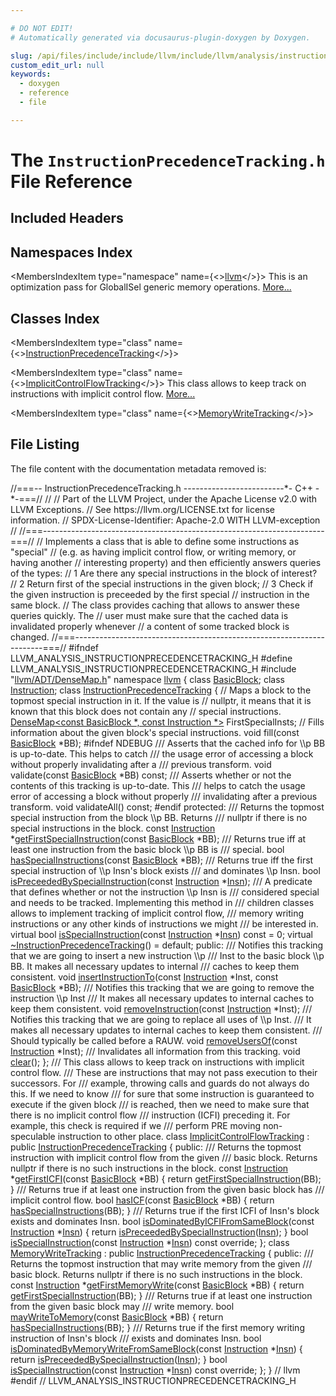 ```yaml
---

# DO NOT EDIT!
# Automatically generated via docusaurus-plugin-doxygen by Doxygen.

slug: /api/files/include/include/llvm/include/llvm/analysis/instructionprecedencetracking-h
custom_edit_url: null
keywords:
  - doxygen
  - reference
  - file

---
```





# The `InstructionPrecedenceTracking.h` File Reference

<DoxygenPage pluginConfig={pluginConfig}>



## Included Headers

<IncludesList>
<IncludesListItem
  filePath="llvm/ADT/DenseMap.h"
  permalink="/docs/api/files/include/include/llvm/include/llvm/adt/densemap-h"
  isLocal="true" />
</IncludesList>

## Namespaces Index

<MembersIndex>

<MembersIndexItem
  type="namespace"
  name={<><a href="/docs/api/namespaces/llvm">llvm</a></>}>
This is an optimization pass for GlobalISel generic memory operations. <a href="/docs/api/namespaces/llvm/#details">More...</a>
</MembersIndexItem>

</MembersIndex>

## Classes Index

<MembersIndex>

<MembersIndexItem
  type="class"
  name={<><a href="/docs/api/classes/llvm/instructionprecedencetracking">InstructionPrecedenceTracking</a></>}>
</MembersIndexItem>

<MembersIndexItem
  type="class"
  name={<><a href="/docs/api/classes/llvm/implicitcontrolflowtracking">ImplicitControlFlowTracking</a></>}>
This class allows to keep track on instructions with implicit control flow. <a href="/docs/api/classes/llvm/implicitcontrolflowtracking/#details">More...</a>
</MembersIndexItem>

<MembersIndexItem
  type="class"
  name={<><a href="/docs/api/classes/llvm/memorywritetracking">MemoryWriteTracking</a></>}>
</MembersIndexItem>

</MembersIndex>


## File Listing

The file content with the documentation metadata removed is:

<ProgramListing>

<Link id="l00001" /><CodeLine lineNumber="1"><Highlight kind="comment">//===-- InstructionPrecedenceTracking.h -------------------------&#42;- C++ -&#42;-===//</Highlight><Highlight kind="normal"></Highlight></CodeLine>
<Link id="l00002" /><CodeLine lineNumber="2"><Highlight kind="normal"></Highlight><Highlight kind="comment">//</Highlight><Highlight kind="normal"></Highlight></CodeLine>
<Link id="l00003" /><CodeLine lineNumber="3"><Highlight kind="normal"></Highlight><Highlight kind="comment">// Part of the LLVM Project, under the Apache License v2.0 with LLVM Exceptions.</Highlight><Highlight kind="normal"></Highlight></CodeLine>
<Link id="l00004" /><CodeLine lineNumber="4"><Highlight kind="normal"></Highlight><Highlight kind="comment">// See https://llvm.org/LICENSE.txt for license information.</Highlight><Highlight kind="normal"></Highlight></CodeLine>
<Link id="l00005" /><CodeLine lineNumber="5"><Highlight kind="normal"></Highlight><Highlight kind="comment">// SPDX-License-Identifier: Apache-2.0 WITH LLVM-exception</Highlight><Highlight kind="normal"></Highlight></CodeLine>
<Link id="l00006" /><CodeLine lineNumber="6"><Highlight kind="normal"></Highlight><Highlight kind="comment">//</Highlight><Highlight kind="normal"></Highlight></CodeLine>
<Link id="l00007" /><CodeLine lineNumber="7"><Highlight kind="normal"></Highlight><Highlight kind="comment">//===----------------------------------------------------------------------===//</Highlight><Highlight kind="normal"></Highlight></CodeLine>
<Link id="l00008" /><CodeLine lineNumber="8"><Highlight kind="normal"></Highlight><Highlight kind="comment">// Implements a class that is able to define some instructions as &quot;special&quot;</Highlight><Highlight kind="normal"></Highlight></CodeLine>
<Link id="l00009" /><CodeLine lineNumber="9"><Highlight kind="normal"></Highlight><Highlight kind="comment">// (e.g. as having implicit control flow, or writing memory, or having another</Highlight><Highlight kind="normal"></Highlight></CodeLine>
<Link id="l00010" /><CodeLine lineNumber="10"><Highlight kind="normal"></Highlight><Highlight kind="comment">// interesting property) and then efficiently answers queries of the types:</Highlight><Highlight kind="normal"></Highlight></CodeLine>
<Link id="l00011" /><CodeLine lineNumber="11"><Highlight kind="normal"></Highlight><Highlight kind="comment">// 1 Are there any special instructions in the block of interest?</Highlight><Highlight kind="normal"></Highlight></CodeLine>
<Link id="l00012" /><CodeLine lineNumber="12"><Highlight kind="normal"></Highlight><Highlight kind="comment">// 2 Return first of the special instructions in the given block;</Highlight><Highlight kind="normal"></Highlight></CodeLine>
<Link id="l00013" /><CodeLine lineNumber="13"><Highlight kind="normal"></Highlight><Highlight kind="comment">// 3 Check if the given instruction is preceeded by the first special</Highlight><Highlight kind="normal"></Highlight></CodeLine>
<Link id="l00014" /><CodeLine lineNumber="14"><Highlight kind="normal"></Highlight><Highlight kind="comment">//    instruction in the same block.</Highlight><Highlight kind="normal"></Highlight></CodeLine>
<Link id="l00015" /><CodeLine lineNumber="15"><Highlight kind="normal"></Highlight><Highlight kind="comment">// The class provides caching that allows to answer these queries quickly. The</Highlight><Highlight kind="normal"></Highlight></CodeLine>
<Link id="l00016" /><CodeLine lineNumber="16"><Highlight kind="normal"></Highlight><Highlight kind="comment">// user must make sure that the cached data is invalidated properly whenever</Highlight><Highlight kind="normal"></Highlight></CodeLine>
<Link id="l00017" /><CodeLine lineNumber="17"><Highlight kind="normal"></Highlight><Highlight kind="comment">// a content of some tracked block is changed.</Highlight><Highlight kind="normal"></Highlight></CodeLine>
<Link id="l00018" /><CodeLine lineNumber="18"><Highlight kind="normal"></Highlight><Highlight kind="comment">//===----------------------------------------------------------------------===//</Highlight><Highlight kind="normal"></Highlight></CodeLine>
<Link id="l00019" /><CodeLine lineNumber="19"><Highlight kind="normal"></Highlight></CodeLine>
<Link id="l00020" /><CodeLine lineNumber="20"><Highlight kind="normal"></Highlight><Highlight kind="preprocessor">#ifndef LLVM&#95;ANALYSIS&#95;INSTRUCTIONPRECEDENCETRACKING&#95;H</Highlight><Highlight kind="normal"></Highlight></CodeLine>
<Link id="l00021" /><CodeLine lineNumber="21"><Highlight kind="normal"></Highlight><Highlight kind="preprocessor">#define LLVM&#95;ANALYSIS&#95;INSTRUCTIONPRECEDENCETRACKING&#95;H</Highlight><Highlight kind="normal"></Highlight></CodeLine>
<Link id="l00022" /><CodeLine lineNumber="22"><Highlight kind="normal"></Highlight></CodeLine>
<Link id="l00023" /><CodeLine lineNumber="23"><Highlight kind="normal"></Highlight><Highlight kind="preprocessor">#include &quot;<a href="/docs/api/files/include/include/llvm/include/llvm/adt/densemap-h">llvm/ADT/DenseMap.h</a>&quot;</Highlight><Highlight kind="normal"></Highlight></CodeLine>
<Link id="l00024" /><CodeLine lineNumber="24"><Highlight kind="normal"></Highlight></CodeLine>
<Link id="l00025" /><CodeLine lineNumber="25"><Highlight kind="normal"></Highlight><Highlight kind="keyword">namespace </Highlight><Highlight kind="normal"><a href="/docs/api/namespaces/llvm">llvm</a> &#123;</Highlight></CodeLine>
<Link id="l00026" /><CodeLine lineNumber="26"><Highlight kind="normal"></Highlight></CodeLine>
<Link id="l00027" /><CodeLine lineNumber="27"><Highlight kind="normal"></Highlight><Highlight kind="keyword">class </Highlight><Highlight kind="normal"><a href="/docs/api/classes/llvm/basicblock">BasicBlock</a>;</Highlight></CodeLine>
<Link id="l00028" /><CodeLine lineNumber="28"><Highlight kind="normal"></Highlight><Highlight kind="keyword">class </Highlight><Highlight kind="normal"><a href="/docs/api/classes/llvm/instruction">Instruction</a>;</Highlight></CodeLine>
<Link id="l00029" /><CodeLine lineNumber="29"><Highlight kind="normal"></Highlight></CodeLine>
<Link id="l00030" /><CodeLine lineNumber="30" lineLink="/docs/api/classes/llvm/instructionprecedencetracking"><Highlight kind="normal"></Highlight><Highlight kind="keyword">class </Highlight><Highlight kind="normal"><a href="/docs/api/classes/llvm/instructionprecedencetracking">InstructionPrecedenceTracking</a> &#123;</Highlight></CodeLine>
<Link id="l00031" /><CodeLine lineNumber="31"><Highlight kind="normal">  </Highlight><Highlight kind="comment">// Maps a block to the topmost special instruction in it. If the value is</Highlight><Highlight kind="normal"></Highlight></CodeLine>
<Link id="l00032" /><CodeLine lineNumber="32"><Highlight kind="normal">  </Highlight><Highlight kind="comment">// nullptr, it means that it is known that this block does not contain any</Highlight><Highlight kind="normal"></Highlight></CodeLine>
<Link id="l00033" /><CodeLine lineNumber="33"><Highlight kind="normal">  </Highlight><Highlight kind="comment">// special instructions.</Highlight><Highlight kind="normal"></Highlight></CodeLine>
<Link id="l00034" /><CodeLine lineNumber="34"><Highlight kind="normal">  <a href="/docs/api/classes/llvm/densemap">DenseMap&lt;const BasicBlock &#42;, const Instruction &#42;&gt;</a> FirstSpecialInsts;</Highlight></CodeLine>
<Link id="l00035" /><CodeLine lineNumber="35"><Highlight kind="normal"></Highlight></CodeLine>
<Link id="l00036" /><CodeLine lineNumber="36"><Highlight kind="normal">  </Highlight><Highlight kind="comment">// Fills information about the given block&#39;s special instructions.</Highlight><Highlight kind="normal"></Highlight></CodeLine>
<Link id="l00037" /><CodeLine lineNumber="37"><Highlight kind="normal">  </Highlight><Highlight kind="keywordtype">void</Highlight><Highlight kind="normal"> fill(</Highlight><Highlight kind="keyword">const</Highlight><Highlight kind="normal"> <a href="/docs/api/classes/llvm/basicblock">BasicBlock</a> &#42;BB);</Highlight></CodeLine>
<Link id="l00038" /><CodeLine lineNumber="38"><Highlight kind="normal"></Highlight></CodeLine>
<Link id="l00039" /><CodeLine lineNumber="39"><Highlight kind="normal"></Highlight><Highlight kind="preprocessor">#ifndef NDEBUG</Highlight><Highlight kind="comment"></Highlight></CodeLine>
<Link id="l00040" /><CodeLine lineNumber="40"><Highlight kind="comment">  /// Asserts that the cached info for \\p BB is up-to-date. This helps to catch</Highlight></CodeLine>
<Link id="l00041" /><CodeLine lineNumber="41"><Highlight kind="comment">  /// the usage error of accessing a block without properly invalidating after a</Highlight></CodeLine>
<Link id="l00042" /><CodeLine lineNumber="42"><Highlight kind="comment">  /// previous transform.</Highlight><Highlight kind="normal"></Highlight></CodeLine>
<Link id="l00043" /><CodeLine lineNumber="43"><Highlight kind="normal">  </Highlight><Highlight kind="keywordtype">void</Highlight><Highlight kind="normal"> validate(</Highlight><Highlight kind="keyword">const</Highlight><Highlight kind="normal"> <a href="/docs/api/classes/llvm/basicblock">BasicBlock</a> &#42;BB) </Highlight><Highlight kind="keyword">const</Highlight><Highlight kind="normal">;</Highlight></CodeLine>
<Link id="l00044" /><CodeLine lineNumber="44"><Highlight kind="normal"></Highlight><Highlight kind="comment"></Highlight></CodeLine>
<Link id="l00045" /><CodeLine lineNumber="45"><Highlight kind="comment">  /// Asserts whether or not the contents of this tracking is up-to-date. This</Highlight></CodeLine>
<Link id="l00046" /><CodeLine lineNumber="46"><Highlight kind="comment">  /// helps to catch the usage error of accessing a block without properly</Highlight></CodeLine>
<Link id="l00047" /><CodeLine lineNumber="47"><Highlight kind="comment">  /// invalidating after a previous transform.</Highlight><Highlight kind="normal"></Highlight></CodeLine>
<Link id="l00048" /><CodeLine lineNumber="48"><Highlight kind="normal">  </Highlight><Highlight kind="keywordtype">void</Highlight><Highlight kind="normal"> validateAll() </Highlight><Highlight kind="keyword">const</Highlight><Highlight kind="normal">;</Highlight></CodeLine>
<Link id="l00049" /><CodeLine lineNumber="49"><Highlight kind="normal"></Highlight><Highlight kind="preprocessor">#endif</Highlight><Highlight kind="normal"></Highlight></CodeLine>
<Link id="l00050" /><CodeLine lineNumber="50"><Highlight kind="normal"></Highlight></CodeLine>
<Link id="l00051" /><CodeLine lineNumber="51"><Highlight kind="normal"></Highlight><Highlight kind="keyword">protected</Highlight><Highlight kind="normal">:</Highlight><Highlight kind="comment"></Highlight></CodeLine>
<Link id="l00052" /><CodeLine lineNumber="52"><Highlight kind="comment">  /// Returns the topmost special instruction from the block \\p BB. Returns</Highlight></CodeLine>
<Link id="l00053" /><CodeLine lineNumber="53"><Highlight kind="comment">  /// nullptr if there is no special instructions in the block.</Highlight><Highlight kind="normal"></Highlight></CodeLine>
<Link id="l00054" /><CodeLine lineNumber="54"><Highlight kind="normal">  </Highlight><Highlight kind="keyword">const</Highlight><Highlight kind="normal"> <a href="/docs/api/classes/llvm/instruction">Instruction</a> &#42;<a href="/docs/api/classes/llvm/instructionprecedencetracking/#ac2ef5d23f007e4ce8845300f1d2dbf1d">getFirstSpecialInstruction</a>(</Highlight><Highlight kind="keyword">const</Highlight><Highlight kind="normal"> <a href="/docs/api/classes/llvm/basicblock">BasicBlock</a> &#42;BB);</Highlight></CodeLine>
<Link id="l00055" /><CodeLine lineNumber="55"><Highlight kind="normal"></Highlight><Highlight kind="comment"></Highlight></CodeLine>
<Link id="l00056" /><CodeLine lineNumber="56"><Highlight kind="comment">  /// Returns true iff at least one instruction from the basic block \\p BB is</Highlight></CodeLine>
<Link id="l00057" /><CodeLine lineNumber="57"><Highlight kind="comment">  /// special.</Highlight><Highlight kind="normal"></Highlight></CodeLine>
<Link id="l00058" /><CodeLine lineNumber="58"><Highlight kind="normal">  </Highlight><Highlight kind="keywordtype">bool</Highlight><Highlight kind="normal"> <a href="/docs/api/classes/llvm/instructionprecedencetracking/#adcd15c92b5dc613f2de577182e4e04d9">hasSpecialInstructions</a>(</Highlight><Highlight kind="keyword">const</Highlight><Highlight kind="normal"> <a href="/docs/api/classes/llvm/basicblock">BasicBlock</a> &#42;BB);</Highlight></CodeLine>
<Link id="l00059" /><CodeLine lineNumber="59"><Highlight kind="normal"></Highlight><Highlight kind="comment"></Highlight></CodeLine>
<Link id="l00060" /><CodeLine lineNumber="60"><Highlight kind="comment">  /// Returns true iff the first special instruction of \\p Insn&#39;s block exists</Highlight></CodeLine>
<Link id="l00061" /><CodeLine lineNumber="61"><Highlight kind="comment">  /// and dominates \\p Insn.</Highlight><Highlight kind="normal"></Highlight></CodeLine>
<Link id="l00062" /><CodeLine lineNumber="62"><Highlight kind="normal">  </Highlight><Highlight kind="keywordtype">bool</Highlight><Highlight kind="normal"> <a href="/docs/api/classes/llvm/instructionprecedencetracking/#adeff4bfc41e787e8074a500fe3f2fbb7">isPreceededBySpecialInstruction</a>(</Highlight><Highlight kind="keyword">const</Highlight><Highlight kind="normal"> <a href="/docs/api/classes/llvm/instruction">Instruction</a> &#42;<a href="/docs/api/files/lib/lib/target/lib/target/aarch64/aarch64mipeepholeopt-cpp/#a96d5dc120196819fbfbc257cba09b2aa">Insn</a>);</Highlight></CodeLine>
<Link id="l00063" /><CodeLine lineNumber="63"><Highlight kind="normal"></Highlight><Highlight kind="comment"></Highlight></CodeLine>
<Link id="l00064" /><CodeLine lineNumber="64"><Highlight kind="comment">  /// A predicate that defines whether or not the instruction \\p Insn is</Highlight></CodeLine>
<Link id="l00065" /><CodeLine lineNumber="65"><Highlight kind="comment">  /// considered special and needs to be tracked. Implementing this method in</Highlight></CodeLine>
<Link id="l00066" /><CodeLine lineNumber="66"><Highlight kind="comment">  /// children classes allows to implement tracking of implicit control flow,</Highlight></CodeLine>
<Link id="l00067" /><CodeLine lineNumber="67"><Highlight kind="comment">  /// memory writing instructions or any other kinds of instructions we might</Highlight></CodeLine>
<Link id="l00068" /><CodeLine lineNumber="68"><Highlight kind="comment">  /// be interested in.</Highlight><Highlight kind="normal"></Highlight></CodeLine>
<Link id="l00069" /><CodeLine lineNumber="69" lineLink="/docs/api/classes/llvm/instructionprecedencetracking/#ad557cd72cd34de96e4d0bc67f4037643"><Highlight kind="normal">  </Highlight><Highlight kind="keyword">virtual</Highlight><Highlight kind="normal"> </Highlight><Highlight kind="keywordtype">bool</Highlight><Highlight kind="normal"> <a href="/docs/api/classes/llvm/instructionprecedencetracking/#ad557cd72cd34de96e4d0bc67f4037643">isSpecialInstruction</a>(</Highlight><Highlight kind="keyword">const</Highlight><Highlight kind="normal"> <a href="/docs/api/classes/llvm/instruction">Instruction</a> &#42;<a href="/docs/api/files/lib/lib/target/lib/target/aarch64/aarch64mipeepholeopt-cpp/#a96d5dc120196819fbfbc257cba09b2aa">Insn</a>) </Highlight><Highlight kind="keyword">const</Highlight><Highlight kind="normal"> = 0;</Highlight></CodeLine>
<Link id="l00070" /><CodeLine lineNumber="70"><Highlight kind="normal"></Highlight></CodeLine>
<Link id="l00071" /><CodeLine lineNumber="71" lineLink="/docs/api/classes/llvm/instructionprecedencetracking/#a2ee2ec060b8eacc68f09075f6a53d323"><Highlight kind="normal">  </Highlight><Highlight kind="keyword">virtual</Highlight><Highlight kind="normal"> <a href="/docs/api/classes/llvm/instructionprecedencetracking/#a2ee2ec060b8eacc68f09075f6a53d323">~InstructionPrecedenceTracking</a>() = </Highlight><Highlight kind="keywordflow">default</Highlight><Highlight kind="normal">;</Highlight></CodeLine>
<Link id="l00072" /><CodeLine lineNumber="72"><Highlight kind="normal"></Highlight></CodeLine>
<Link id="l00073" /><CodeLine lineNumber="73"><Highlight kind="normal"></Highlight><Highlight kind="keyword">public</Highlight><Highlight kind="normal">:</Highlight><Highlight kind="comment"></Highlight></CodeLine>
<Link id="l00074" /><CodeLine lineNumber="74"><Highlight kind="comment">  /// Notifies this tracking that we are going to insert a new instruction \\p</Highlight></CodeLine>
<Link id="l00075" /><CodeLine lineNumber="75"><Highlight kind="comment">  /// Inst to the basic block \\p BB. It makes all necessary updates to internal</Highlight></CodeLine>
<Link id="l00076" /><CodeLine lineNumber="76"><Highlight kind="comment">  /// caches to keep them consistent.</Highlight><Highlight kind="normal"></Highlight></CodeLine>
<Link id="l00077" /><CodeLine lineNumber="77"><Highlight kind="normal">  </Highlight><Highlight kind="keywordtype">void</Highlight><Highlight kind="normal"> <a href="/docs/api/classes/llvm/instructionprecedencetracking/#a34fd9bb2702922bd9ac7b4974a9cb4bb">insertInstructionTo</a>(</Highlight><Highlight kind="keyword">const</Highlight><Highlight kind="normal"> <a href="/docs/api/classes/llvm/instruction">Instruction</a> &#42;Inst, </Highlight><Highlight kind="keyword">const</Highlight><Highlight kind="normal"> <a href="/docs/api/classes/llvm/basicblock">BasicBlock</a> &#42;BB);</Highlight></CodeLine>
<Link id="l00078" /><CodeLine lineNumber="78"><Highlight kind="normal"></Highlight><Highlight kind="comment"></Highlight></CodeLine>
<Link id="l00079" /><CodeLine lineNumber="79"><Highlight kind="comment">  /// Notifies this tracking that we are going to remove the instruction \\p Inst</Highlight></CodeLine>
<Link id="l00080" /><CodeLine lineNumber="80"><Highlight kind="comment">  /// It makes all necessary updates to internal caches to keep them consistent.</Highlight><Highlight kind="normal"></Highlight></CodeLine>
<Link id="l00081" /><CodeLine lineNumber="81"><Highlight kind="normal">  </Highlight><Highlight kind="keywordtype">void</Highlight><Highlight kind="normal"> <a href="/docs/api/classes/llvm/instructionprecedencetracking/#a614d4e92df83b9df2bac960e656fb722">removeInstruction</a>(</Highlight><Highlight kind="keyword">const</Highlight><Highlight kind="normal"> <a href="/docs/api/classes/llvm/instruction">Instruction</a> &#42;Inst);</Highlight></CodeLine>
<Link id="l00082" /><CodeLine lineNumber="82"><Highlight kind="normal"></Highlight><Highlight kind="comment"></Highlight></CodeLine>
<Link id="l00083" /><CodeLine lineNumber="83"><Highlight kind="comment">  /// Notifies this tracking that we are going to replace all uses of \\p Inst.</Highlight></CodeLine>
<Link id="l00084" /><CodeLine lineNumber="84"><Highlight kind="comment">  /// It makes all necessary updates to internal caches to keep them consistent.</Highlight></CodeLine>
<Link id="l00085" /><CodeLine lineNumber="85"><Highlight kind="comment">  /// Should typically be called before a RAUW.</Highlight><Highlight kind="normal"></Highlight></CodeLine>
<Link id="l00086" /><CodeLine lineNumber="86"><Highlight kind="normal">  </Highlight><Highlight kind="keywordtype">void</Highlight><Highlight kind="normal"> <a href="/docs/api/classes/llvm/instructionprecedencetracking/#a2dd8fd10b417c6205bd128a3c660df4b">removeUsersOf</a>(</Highlight><Highlight kind="keyword">const</Highlight><Highlight kind="normal"> <a href="/docs/api/classes/llvm/instruction">Instruction</a> &#42;Inst);</Highlight></CodeLine>
<Link id="l00087" /><CodeLine lineNumber="87"><Highlight kind="normal"></Highlight><Highlight kind="comment"></Highlight></CodeLine>
<Link id="l00088" /><CodeLine lineNumber="88"><Highlight kind="comment">  /// Invalidates all information from this tracking.</Highlight><Highlight kind="normal"></Highlight></CodeLine>
<Link id="l00089" /><CodeLine lineNumber="89"><Highlight kind="normal">  </Highlight><Highlight kind="keywordtype">void</Highlight><Highlight kind="normal"> <a href="/docs/api/classes/llvm/instructionprecedencetracking/#a19812b1271dc020c7338dc52ba36c46e">clear</a>();</Highlight></CodeLine>
<Link id="l00090" /><CodeLine lineNumber="90"><Highlight kind="normal">&#125;;</Highlight></CodeLine>
<Link id="l00091" /><CodeLine lineNumber="91"><Highlight kind="normal"></Highlight><Highlight kind="comment"></Highlight></CodeLine>
<Link id="l00092" /><CodeLine lineNumber="92"><Highlight kind="comment">/// This class allows to keep track on instructions with implicit control flow.</Highlight></CodeLine>
<Link id="l00093" /><CodeLine lineNumber="93"><Highlight kind="comment">/// These are instructions that may not pass execution to their successors. For</Highlight></CodeLine>
<Link id="l00094" /><CodeLine lineNumber="94"><Highlight kind="comment">/// example, throwing calls and guards do not always do this. If we need to know</Highlight></CodeLine>
<Link id="l00095" /><CodeLine lineNumber="95"><Highlight kind="comment">/// for sure that some instruction is guaranteed to execute if the given block</Highlight></CodeLine>
<Link id="l00096" /><CodeLine lineNumber="96"><Highlight kind="comment">/// is reached, then we need to make sure that there is no implicit control flow</Highlight></CodeLine>
<Link id="l00097" /><CodeLine lineNumber="97"><Highlight kind="comment">/// instruction (ICFI) preceding it. For example, this check is required if we</Highlight></CodeLine>
<Link id="l00098" /><CodeLine lineNumber="98"><Highlight kind="comment">/// perform PRE moving non-speculable instruction to other place.</Highlight><Highlight kind="normal"></Highlight></CodeLine>
<Link id="l00099" /><CodeLine lineNumber="99" lineLink="/docs/api/classes/llvm/implicitcontrolflowtracking"><Highlight kind="normal"></Highlight><Highlight kind="keyword">class </Highlight><Highlight kind="normal"><a href="/docs/api/classes/llvm/implicitcontrolflowtracking">ImplicitControlFlowTracking</a> : </Highlight><Highlight kind="keyword">public</Highlight><Highlight kind="normal"> <a href="/docs/api/classes/llvm/instructionprecedencetracking">InstructionPrecedenceTracking</a> &#123;</Highlight></CodeLine>
<Link id="l00100" /><CodeLine lineNumber="100"><Highlight kind="normal"></Highlight><Highlight kind="keyword">public</Highlight><Highlight kind="normal">:</Highlight><Highlight kind="comment"></Highlight></CodeLine>
<Link id="l00101" /><CodeLine lineNumber="101"><Highlight kind="comment">  /// Returns the topmost instruction with implicit control flow from the given</Highlight></CodeLine>
<Link id="l00102" /><CodeLine lineNumber="102"><Highlight kind="comment">  /// basic block. Returns nullptr if there is no such instructions in the block.</Highlight><Highlight kind="normal"></Highlight></CodeLine>
<Link id="l00103" /><CodeLine lineNumber="103" lineLink="/docs/api/classes/llvm/implicitcontrolflowtracking/#a462bb685cd45aed006cc467ccbcacd62"><Highlight kind="normal">  </Highlight><Highlight kind="keyword">const</Highlight><Highlight kind="normal"> <a href="/docs/api/classes/llvm/instruction">Instruction</a> &#42;<a href="/docs/api/classes/llvm/implicitcontrolflowtracking/#a462bb685cd45aed006cc467ccbcacd62">getFirstICFI</a>(</Highlight><Highlight kind="keyword">const</Highlight><Highlight kind="normal"> <a href="/docs/api/classes/llvm/basicblock">BasicBlock</a> &#42;BB) &#123;</Highlight></CodeLine>
<Link id="l00104" /><CodeLine lineNumber="104"><Highlight kind="normal">    </Highlight><Highlight kind="keywordflow">return</Highlight><Highlight kind="normal"> <a href="/docs/api/classes/llvm/instructionprecedencetracking/#ac2ef5d23f007e4ce8845300f1d2dbf1d">getFirstSpecialInstruction</a>(BB);</Highlight></CodeLine>
<Link id="l00105" /><CodeLine lineNumber="105"><Highlight kind="normal">  &#125;</Highlight></CodeLine>
<Link id="l00106" /><CodeLine lineNumber="106"><Highlight kind="normal"></Highlight><Highlight kind="comment"></Highlight></CodeLine>
<Link id="l00107" /><CodeLine lineNumber="107"><Highlight kind="comment">  /// Returns true if at least one instruction from the given basic block has</Highlight></CodeLine>
<Link id="l00108" /><CodeLine lineNumber="108"><Highlight kind="comment">  /// implicit control flow.</Highlight><Highlight kind="normal"></Highlight></CodeLine>
<Link id="l00109" /><CodeLine lineNumber="109" lineLink="/docs/api/classes/llvm/implicitcontrolflowtracking/#acbe6442a02a15b138ff870eeeb6da50b"><Highlight kind="normal">  </Highlight><Highlight kind="keywordtype">bool</Highlight><Highlight kind="normal"> <a href="/docs/api/classes/llvm/implicitcontrolflowtracking/#acbe6442a02a15b138ff870eeeb6da50b">hasICF</a>(</Highlight><Highlight kind="keyword">const</Highlight><Highlight kind="normal"> <a href="/docs/api/classes/llvm/basicblock">BasicBlock</a> &#42;BB) &#123;</Highlight></CodeLine>
<Link id="l00110" /><CodeLine lineNumber="110"><Highlight kind="normal">    </Highlight><Highlight kind="keywordflow">return</Highlight><Highlight kind="normal"> <a href="/docs/api/classes/llvm/instructionprecedencetracking/#adcd15c92b5dc613f2de577182e4e04d9">hasSpecialInstructions</a>(BB);</Highlight></CodeLine>
<Link id="l00111" /><CodeLine lineNumber="111"><Highlight kind="normal">  &#125;</Highlight></CodeLine>
<Link id="l00112" /><CodeLine lineNumber="112"><Highlight kind="normal"></Highlight><Highlight kind="comment"></Highlight></CodeLine>
<Link id="l00113" /><CodeLine lineNumber="113"><Highlight kind="comment">  /// Returns true if the first ICFI of Insn&#39;s block exists and dominates Insn.</Highlight><Highlight kind="normal"></Highlight></CodeLine>
<Link id="l00114" /><CodeLine lineNumber="114" lineLink="/docs/api/classes/llvm/implicitcontrolflowtracking/#a6680bd71c9d15033f99c787b50d09e47"><Highlight kind="normal">  </Highlight><Highlight kind="keywordtype">bool</Highlight><Highlight kind="normal"> <a href="/docs/api/classes/llvm/implicitcontrolflowtracking/#a6680bd71c9d15033f99c787b50d09e47">isDominatedByICFIFromSameBlock</a>(</Highlight><Highlight kind="keyword">const</Highlight><Highlight kind="normal"> <a href="/docs/api/classes/llvm/instruction">Instruction</a> &#42;<a href="/docs/api/files/lib/lib/target/lib/target/aarch64/aarch64mipeepholeopt-cpp/#a96d5dc120196819fbfbc257cba09b2aa">Insn</a>) &#123;</Highlight></CodeLine>
<Link id="l00115" /><CodeLine lineNumber="115"><Highlight kind="normal">    </Highlight><Highlight kind="keywordflow">return</Highlight><Highlight kind="normal"> <a href="/docs/api/classes/llvm/instructionprecedencetracking/#adeff4bfc41e787e8074a500fe3f2fbb7">isPreceededBySpecialInstruction</a>(<a href="/docs/api/files/lib/lib/target/lib/target/aarch64/aarch64mipeepholeopt-cpp/#a96d5dc120196819fbfbc257cba09b2aa">Insn</a>);</Highlight></CodeLine>
<Link id="l00116" /><CodeLine lineNumber="116"><Highlight kind="normal">  &#125;</Highlight></CodeLine>
<Link id="l00117" /><CodeLine lineNumber="117"><Highlight kind="normal"></Highlight></CodeLine>
<Link id="l00118" /><CodeLine lineNumber="118"><Highlight kind="normal">  </Highlight><Highlight kind="keywordtype">bool</Highlight><Highlight kind="normal"> <a href="/docs/api/classes/llvm/implicitcontrolflowtracking/#ae08e452a5b7166504b29a1d9140e4525">isSpecialInstruction</a>(</Highlight><Highlight kind="keyword">const</Highlight><Highlight kind="normal"> <a href="/docs/api/classes/llvm/instruction">Instruction</a> &#42;<a href="/docs/api/files/lib/lib/target/lib/target/aarch64/aarch64mipeepholeopt-cpp/#a96d5dc120196819fbfbc257cba09b2aa">Insn</a>) </Highlight><Highlight kind="keyword">const override</Highlight><Highlight kind="normal">;</Highlight></CodeLine>
<Link id="l00119" /><CodeLine lineNumber="119"><Highlight kind="normal">&#125;;</Highlight></CodeLine>
<Link id="l00120" /><CodeLine lineNumber="120"><Highlight kind="normal"></Highlight></CodeLine>
<Link id="l00121" /><CodeLine lineNumber="121" lineLink="/docs/api/classes/llvm/memorywritetracking"><Highlight kind="normal"></Highlight><Highlight kind="keyword">class </Highlight><Highlight kind="normal"><a href="/docs/api/classes/llvm/memorywritetracking">MemoryWriteTracking</a> : </Highlight><Highlight kind="keyword">public</Highlight><Highlight kind="normal"> <a href="/docs/api/classes/llvm/instructionprecedencetracking">InstructionPrecedenceTracking</a> &#123;</Highlight></CodeLine>
<Link id="l00122" /><CodeLine lineNumber="122"><Highlight kind="normal"></Highlight><Highlight kind="keyword">public</Highlight><Highlight kind="normal">:</Highlight><Highlight kind="comment"></Highlight></CodeLine>
<Link id="l00123" /><CodeLine lineNumber="123"><Highlight kind="comment">  /// Returns the topmost instruction that may write memory from the given</Highlight></CodeLine>
<Link id="l00124" /><CodeLine lineNumber="124"><Highlight kind="comment">  /// basic block. Returns nullptr if there is no such instructions in the block.</Highlight><Highlight kind="normal"></Highlight></CodeLine>
<Link id="l00125" /><CodeLine lineNumber="125" lineLink="/docs/api/classes/llvm/memorywritetracking/#af0b69a5d42b625148101e8fdd653ebee"><Highlight kind="normal">  </Highlight><Highlight kind="keyword">const</Highlight><Highlight kind="normal"> <a href="/docs/api/classes/llvm/instruction">Instruction</a> &#42;<a href="/docs/api/classes/llvm/memorywritetracking/#af0b69a5d42b625148101e8fdd653ebee">getFirstMemoryWrite</a>(</Highlight><Highlight kind="keyword">const</Highlight><Highlight kind="normal"> <a href="/docs/api/classes/llvm/basicblock">BasicBlock</a> &#42;BB) &#123;</Highlight></CodeLine>
<Link id="l00126" /><CodeLine lineNumber="126"><Highlight kind="normal">    </Highlight><Highlight kind="keywordflow">return</Highlight><Highlight kind="normal"> <a href="/docs/api/classes/llvm/instructionprecedencetracking/#ac2ef5d23f007e4ce8845300f1d2dbf1d">getFirstSpecialInstruction</a>(BB);</Highlight></CodeLine>
<Link id="l00127" /><CodeLine lineNumber="127"><Highlight kind="normal">  &#125;</Highlight></CodeLine>
<Link id="l00128" /><CodeLine lineNumber="128"><Highlight kind="normal"></Highlight><Highlight kind="comment"></Highlight></CodeLine>
<Link id="l00129" /><CodeLine lineNumber="129"><Highlight kind="comment">  /// Returns true if at least one instruction from the given basic block may</Highlight></CodeLine>
<Link id="l00130" /><CodeLine lineNumber="130"><Highlight kind="comment">  /// write memory.</Highlight><Highlight kind="normal"></Highlight></CodeLine>
<Link id="l00131" /><CodeLine lineNumber="131" lineLink="/docs/api/classes/llvm/memorywritetracking/#a2cb3fb44d23476159e627032e6fd9d42"><Highlight kind="normal">  </Highlight><Highlight kind="keywordtype">bool</Highlight><Highlight kind="normal"> <a href="/docs/api/classes/llvm/memorywritetracking/#a2cb3fb44d23476159e627032e6fd9d42">mayWriteToMemory</a>(</Highlight><Highlight kind="keyword">const</Highlight><Highlight kind="normal"> <a href="/docs/api/classes/llvm/basicblock">BasicBlock</a> &#42;BB) &#123;</Highlight></CodeLine>
<Link id="l00132" /><CodeLine lineNumber="132"><Highlight kind="normal">    </Highlight><Highlight kind="keywordflow">return</Highlight><Highlight kind="normal"> <a href="/docs/api/classes/llvm/instructionprecedencetracking/#adcd15c92b5dc613f2de577182e4e04d9">hasSpecialInstructions</a>(BB);</Highlight></CodeLine>
<Link id="l00133" /><CodeLine lineNumber="133"><Highlight kind="normal">  &#125;</Highlight></CodeLine>
<Link id="l00134" /><CodeLine lineNumber="134"><Highlight kind="normal"></Highlight><Highlight kind="comment"></Highlight></CodeLine>
<Link id="l00135" /><CodeLine lineNumber="135"><Highlight kind="comment">  /// Returns true if the first memory writing instruction of Insn&#39;s block</Highlight></CodeLine>
<Link id="l00136" /><CodeLine lineNumber="136"><Highlight kind="comment">  /// exists and dominates Insn.</Highlight><Highlight kind="normal"></Highlight></CodeLine>
<Link id="l00137" /><CodeLine lineNumber="137" lineLink="/docs/api/classes/llvm/memorywritetracking/#a43d110285c732a61a66f2c91a6f02d2f"><Highlight kind="normal">  </Highlight><Highlight kind="keywordtype">bool</Highlight><Highlight kind="normal"> <a href="/docs/api/classes/llvm/memorywritetracking/#a43d110285c732a61a66f2c91a6f02d2f">isDominatedByMemoryWriteFromSameBlock</a>(</Highlight><Highlight kind="keyword">const</Highlight><Highlight kind="normal"> <a href="/docs/api/classes/llvm/instruction">Instruction</a> &#42;<a href="/docs/api/files/lib/lib/target/lib/target/aarch64/aarch64mipeepholeopt-cpp/#a96d5dc120196819fbfbc257cba09b2aa">Insn</a>) &#123;</Highlight></CodeLine>
<Link id="l00138" /><CodeLine lineNumber="138"><Highlight kind="normal">    </Highlight><Highlight kind="keywordflow">return</Highlight><Highlight kind="normal"> <a href="/docs/api/classes/llvm/instructionprecedencetracking/#adeff4bfc41e787e8074a500fe3f2fbb7">isPreceededBySpecialInstruction</a>(<a href="/docs/api/files/lib/lib/target/lib/target/aarch64/aarch64mipeepholeopt-cpp/#a96d5dc120196819fbfbc257cba09b2aa">Insn</a>);</Highlight></CodeLine>
<Link id="l00139" /><CodeLine lineNumber="139"><Highlight kind="normal">  &#125;</Highlight></CodeLine>
<Link id="l00140" /><CodeLine lineNumber="140"><Highlight kind="normal"></Highlight></CodeLine>
<Link id="l00141" /><CodeLine lineNumber="141"><Highlight kind="normal">  </Highlight><Highlight kind="keywordtype">bool</Highlight><Highlight kind="normal"> <a href="/docs/api/classes/llvm/memorywritetracking/#ad4c4277cbea86cbea61789fa5b98d1ba">isSpecialInstruction</a>(</Highlight><Highlight kind="keyword">const</Highlight><Highlight kind="normal"> <a href="/docs/api/classes/llvm/instruction">Instruction</a> &#42;<a href="/docs/api/files/lib/lib/target/lib/target/aarch64/aarch64mipeepholeopt-cpp/#a96d5dc120196819fbfbc257cba09b2aa">Insn</a>) </Highlight><Highlight kind="keyword">const override</Highlight><Highlight kind="normal">;</Highlight></CodeLine>
<Link id="l00142" /><CodeLine lineNumber="142"><Highlight kind="normal">&#125;;</Highlight></CodeLine>
<Link id="l00143" /><CodeLine lineNumber="143"><Highlight kind="normal"></Highlight></CodeLine>
<Link id="l00144" /><CodeLine lineNumber="144"><Highlight kind="normal">&#125; </Highlight><Highlight kind="comment">// llvm</Highlight><Highlight kind="normal"></Highlight></CodeLine>
<Link id="l00145" /><CodeLine lineNumber="145"><Highlight kind="normal"></Highlight></CodeLine>
<Link id="l00146" /><CodeLine lineNumber="146"><Highlight kind="normal"></Highlight><Highlight kind="preprocessor">#endif </Highlight><Highlight kind="comment">// LLVM&#95;ANALYSIS&#95;INSTRUCTIONPRECEDENCETRACKING&#95;H</Highlight><Highlight kind="normal"></Highlight></CodeLine>

</ProgramListing>


</DoxygenPage>
